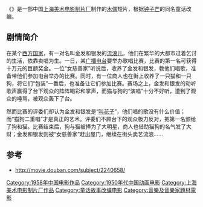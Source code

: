 {{expand|time=2013-09-02T13:10:51+00:00}}
{{Infobox Film
|片名          = {{PAGENAMEBASE}}
|其他名称      = 
|图像          = 
|图像说明      = 
|导演          = [[靳夕|靳夕]]
|监制          = 
|制片          = 
|编剧          = [[靳夕|靳夕]]
|剧本          = 
|故事          = 
|原著          = 
|旁白          = 
|统筹          = 
|主演          = 
|分级          = 
|副标题        = 
|主题曲        = 
|片头曲        = 
|片尾曲        = 
|配乐          = 
|摄影          = [[钟立人|钟立人]]
|剪辑          = 
|制片商        = [[上海美术电影制片厂|上海美术电影制片厂]]
|发行商        = 
|上映日期      = 1958年
|发行日期      = 
|片长          = 33分钟
|产地          = {{CHNML}}
|语言          = [[汉语普通话|汉语普通话]]
|官方网站      = 
|预算          = 
|票房          = 
|前集          = 
|续集          = 
|中国大陆片名  = 
|香港片名      = 
|澳门片名      = 
|台湾片名      = 
|新马片名      = 
|sarft_id    = <!-- 公映许可号码 -->
|amg_id      = <!-- AMG（All Media Guide）ID -->
|imdb_id     = <!-- IMDB（互联网电影数据库）ID -->
}}
《'''{{PAGENAMEBASE}}'''》是一部中国[[上海美术电影制片厂|上海美术电影制片厂]]制作的[[木偶|木偶]]短片，根据[[钟子芒|钟子芒]]的同名童话改编。

==剧情简介==
在某个[[西方国家|西方国家]]，有一对名叫金发和银发的[[流浪儿|流浪儿]]，他们在繁华的大都市过着乞讨的生活，依靠卖唱为生。一日，某[[广播电台|广播电台]]要举办歌唱比赛，比赛的第一名可获得十万元的巨额奖金。一位“女慈善家”听说后，收养了金发和银发，教他们唱歌，准备带他们参加电台举办的比赛。同时，有一位商人也在街上收养了一只猫和一只狗，将它们“包装”一番后，也准备让它们参加比赛。赛场之上，金发和银发的动听歌声赢得了台下观众的阵阵喝彩和掌声，而猫与狗的“演唱”十分不好听，遭到了观众的唾骂，被观众轰下了台。

然而比赛的评委们却认为金发和银发是“[[叫花子|叫花子]]”，他们唱的歌没有什么价值；而“猫狗二重唱”才是真正的艺术。评委们不顾台下的观众极力反对，把第一名颁给了狗和猫。比赛结束后，狗与猫被捧为了大明星，商人也借助猫狗的名气发了大财；金发和银发则被“女慈善家”赶出屋门，继续在街头卖艺流浪……

==参考==

*http://movie.douban.com/subject/2240658/{{Wayback|url=http://movie.douban.com/subject/2240658/ |date=20130626104936 }}

{{上海美术电影制片厂1950年代作品}}

[[Category:1958年中国电影作品|Category:1958年中国电影作品]]
[[Category:1950年代中国动画电影|Category:1950年代中国动画电影]]
[[Category:上海美术电影制片厂作品|Category:上海美术电影制片厂作品]]
[[Category:童话故事改编电影|Category:童话故事改编电影]]
[[Category:音樂及音樂家題材電影|Category:音樂及音樂家題材電影]]